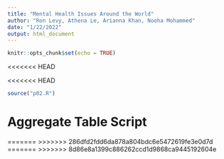 ```yaml
---
title: "Mental Health Issues Around the World"
author: "Ron Levy, Athena Le, Arianna Khan, Nooha Mohammed"
date: "1/22/2022"
output: html_document
---
```


```r
knitr::opts_chunk$set(echo = TRUE)
```
<<<<<<< HEAD

<<<<<<< HEAD
```r
source("p02.R")
```

# **Aggregate Table Script**


=======
>>>>>>> 286dfd2fdd6da878a804bdc6e5472619fe3e0d7d
=======
>>>>>>> 8d86e8a1399c886262ccd1d9868ca9445192604e
